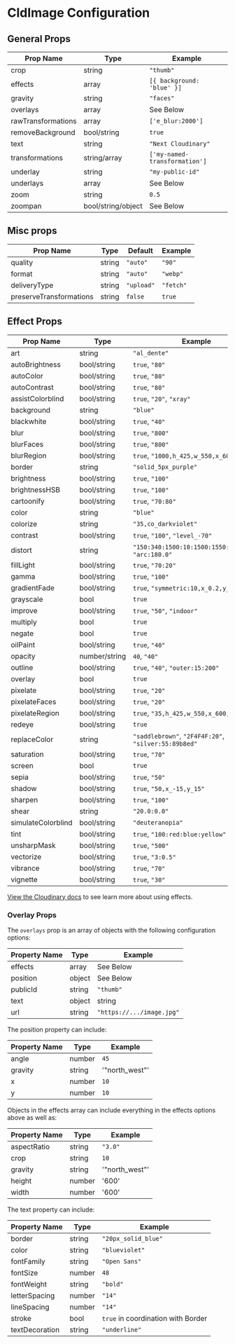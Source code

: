 

<Head>
  <title>CldImage Configuration - Next Cloudinary</title>
  <meta name="og:title" content="CldImage Configuration - Next Cloudinary" />
  <meta name="og:url" content={`https://next-cloudinary.spacejelly.dev/components/cldimage/configuration`} />
</Head>

<OgImage
  title="CldImage Configuration"
  twitterTitle="CldImage Configuration"
/>

# CldImage Configuration

## General Props

| Prop Name          | Type               | Example                      |
|--------------------|--------------------|------------------------------|
| crop               | string             | `"thumb"`                    |
| effects            | array              | `[{ background: 'blue' }]`   |
| gravity            | string             | `"faces"`                    |
| overlays           | array              | See Below                    |
| rawTransformations | array              | `['e_blur:2000']`            |
| removeBackground   | bool/string        | `true`                       |
| text               | string             | `"Next Cloudinary"`          |
| transformations    | string/array       | `['my-named-transformation']`|
| underlay           | string             | `"my-public-id"`             |
| underlays          | array              | See Below                    |
| zoom               | string             | `0.5`                        |
| zoompan            | bool/string/object | See Below                    |

## Misc props

| Prop Name    | Type   | Default    | Example   |
| ------------ | ------ | ---------- | --------- |
| quality      | string | `"auto"`   | `"90"`    |
| format       | string | `"auto"`   | `"webp"`  |
| deliveryType | string | `"upload"` | `"fetch"` |
| preserveTransformations | string | `false` | `true` |

## Effect Props

| Prop Name          | Type        | Example                                              |
| ------------------ | ----------- | ---------------------------------------------------- |
| art                | string      | `"al_dente"`                                         |
| autoBrightness     | bool/string | `true`, `"80"`                                       |
| autoColor          | bool/string | `true`, `"80"`                                       |
| autoContrast       | bool/string | `true`, `"80"`                                       |
| assistColorblind   | bool/string | `true`, `"20"`, `"xray"`                             |
| background         | string      | `"blue"`                                             |
| blackwhite         | bool/string | `true`, `"40"`                                       |
| blur               | bool/string | `true`, `"800"`                                      |
| blurFaces          | bool/string | `true`, `"800"`                                      |
| blurRegion         | bool/string | `true`, `"1000,h_425,w_550,x_600,y_400"`             |
| border             | string      | `"solid_5px_purple"`                                 |
| brightness         | bool/string | `true`, `"100"`                                      |
| brightnessHSB      | bool/string | `true`, `"100"`                                      |
| cartoonify         | bool/string | `true`, `"70:80"`                                    |
| color              | string      | `"blue"`                                             |
| colorize           | string      | `"35,co_darkviolet"`                                 |
| contrast           | bool/string | `true`, `"100"`, `"level_-70"`                       |
| distort            | string      | `"150:340:1500:10:1500:1550:50:1000"`, `"arc:180.0"` |
| fillLight          | bool/string | `true`, `"70:20"`                                    |
| gamma              | bool/string | `true`, `"100"`                                      |
| gradientFade       | bool/string | `true`, `"symmetric:10,x_0.2,y_0.4"`                 |
| grayscale          | bool        | `true`                                               |
| improve            | bool/string | `true`, `"50"`, `"indoor"`                           |
| multiply           | bool        | `true`                                               |
| negate             | bool        | `true`                                               |
| oilPaint           | bool/string | `true`, `"40"`                                       |
| opacity            | number/string | `40`, `"40"`                                       |
| outline            | bool/string | `true`, `"40"`, `"outer:15:200"`                     |
| overlay            | bool        | `true`                                               |
| pixelate           | bool/string | `true`, `"20"`                                       |
| pixelateFaces      | bool/string | `true`, `"20"`                                       |
| pixelateRegion     | bool/string | `true`, `"35,h_425,w_550,x_600,y_400"`               |
| redeye             | bool/string | `true`                                               |
| replaceColor       | string      | `"saddlebrown"`, `"2F4F4F:20"`, `"silver:55:89b8ed"` |
| saturation         | bool/string | `true`, `"70"`                                       |
| screen             | bool        | `true`                                               |
| sepia              | bool/string | `true`, `"50"`                                       |
| shadow             | bool/string | `true`, `"50,x_-15,y_15"`                            |
| sharpen            | bool/string | `true`, `"100"`                                      |
| shear              | string      | `"20.0:0.0"`                                         |
| simulateColorblind | bool/string | `"deuteranopia"`                                     |
| tint               | bool/string | `true`, `"100:red:blue:yellow"`                      |
| unsharpMask        | bool/string | `true`, `"500"`                                      |
| vectorize          | bool/string | `true`, `"3:0.5"`                                    |
| vibrance           | bool/string | `true`, `"70"`                                       |
| vignette           | bool/string | `true`, `"30"`                                       |

[View the Cloudinary docs](https://cloudinary.com/documentation/transformation_reference#e_effect) to see learn more about using effects.

### Overlay Props

The `overlays` prop is an array of objects with the following configuration options:

| Property Name    | Type          | Example                              |
|------------------|---------------|--------------------------------------|
| effects          | array         | See Below                            |
| position         | object        | See Below                            |
| publicId         | string        | `"thumb"`                            |
| text             | object|string | `"Next Cloudinary"` or See Below     |
| url              | string        | `"https://.../image.jpg"`            |

The position property can include:

| Property Name | Type   | Example        |
| ------------- | ------ | -------------- |
| angle         | number | `45`           |
| gravity       | string | '"north_west"' |
| x             | number | `10`           |
| y             | number | `10`           |

Objects in the effects array can include everything in the effects options above as well as:

| Property Name | Type   | Example        |
| ------------- | ------ | -------------- |
| aspectRatio   | string | `"3.0"`        |
| crop          | string | `10`           |
| gravity       | string | '"north_west"' |
| height        | number | '600'          |
| width         | number | '600'          |

The text property can include:

| Property Name  | Type   | Example                                    |
| -------------- | ------ | ------------------------------------------ |
| border         | string | `"20px_solid_blue"`                        |
| color          | string | `"blueviolet"`                             |
| fontFamily     | string | `"Open Sans"`                              |
| fontSize       | number | `48`                                       |
| fontWeight     | string | `"bold"`                                   |
| letterSpacing  | number | `"14"`                                     |
| lineSpacing    | number | `"14"`                                     |
| stroke         | bool   | `true` in coordination with Border         |
| textDecoration | string | `"underline"`                              |
